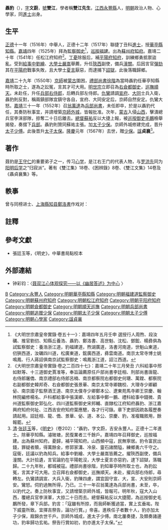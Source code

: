 {{Otheruses|other=名为聂文蔚的其他人物|聂文蔚}}
{{明清人物信息框
| 姓名 = 聶豹
| 原名 =
| 圖片名稱 = 
| 圖片大小 = 220px
| 圖片說明 = 
| 最高職務 = 太子太保兵部尚書
| 國家 = 大明
| 爵位 =
| 籍貫 = [[江西|江西]][[廣信府|廣信府]][[永豐縣|永豐縣]]
| 族裔 = 漢族
| 旗籍 = 
| 字號 = 字文蔚，號雙江
| 室名 = 
| 諡號 = 貞襄
| 出生日期 = [[成化|成化]]二十二年（1487年）
| 出生地點 = [[江西|江西]][[永豐縣|永豐縣]]
| 逝世日期 = [[嘉靖|嘉靖]]四十二年（1563年）
| 逝世地點 = 不詳
| 墓葬 =
| 配偶 =
| 親屬 = 
| 出身 = 
*正德十二年丁丑科同進士出身
| 經歷 = 
| 著作 = *《雙江集》、《困辨錄》、《雙江文集》、《聶貞襄集》
}}

'''聶豹'''（{{bd|1487年||1563年|catIdx=N聶}}），[[表字|字]]'''文蔚'''，[[號|號]]'''雙江'''，學者稱'''雙江先生'''，[[江西|江西]][[永豐縣|永豐縣]]人，[[明朝|明朝]]政治人物、心學家，同[[進士|進士]]出身。

==生平==
[[正德_(明朝)|正德]]十一年（1516年）中舉人，正德十二年（1517年）聯捷丁丑科[[進士|進士]]，授[[華亭縣|華亭縣]][[知縣|知縣]]。[[嘉靖|嘉靖]]四年（1525年）拜為[[監察御史|監察御史]]<ref>《大明世宗肅皇帝實錄·卷五十一》：嘉靖四年五月壬申 選授行人周煦、段汝礪、推官劉仞、知縣丘養浩、聶豹、鄭洛書、高世魁、沈松、鄧鋐、楊彞俱為試監察御史：養浩浙江道，豹福建道，煦湖廣道，洛書河南道，世魁山東道，仞狹西道，汝礪四川道，松廣東道，鋐廣西道，彞雲南道。南京太常寺博士姚鳴鳳、行人蔣詔俱南京試監察御史：鳴鳳浙江道，詔江西道。</ref>，[[巡按|巡按]][[福建|福建]]。出為[[蘇州府|蘇州府]][[知府|知府]]。嘉靖二十年（1541年）任松江府知府<ref>《大明世宗肅皇帝實錄·卷之二百四十七》：嘉靖二十年三月癸丑 六科給事中邢如默等、十三道御史賈准等，奉旨論薦原任戶部尚書李廷相、刑部尚書唐龍、右侍郎屠僑、南京禮部右侍郎呂楠、南京都察院右都御史何瑭、萬鏜、都察院右副都御史韓邦奇、右僉都御史張景華、南京太常寺卿魏校、大理寺少卿顧佖、南京國子監祭酒王道、南京太僕寺少卿鄭本公、遼東苑馬寺卿王崇慶、翰林院編修楊名、戶科都給事中張漢卿、左給事中鄭一鵬、禮科給事中錢微、貴州道監察御史郭弘化、四川道監察御史宋邦輔、直隸松江府知府聶豹、浙江嘉興府知府何祉、江西吉安府知府葉應驄，各才行可錄。章下吏部因疏各履歷奏請起用。詔廷相、龍、僑、景華、佖、道、本公、崇慶、豹，准複職敘用，餘報罷。</ref>。[[丁憂|丁憂]]除服后，補[[平陽府|平陽府]][[知府|知府]]，訓練鄉勇抵禦盜亂。受到[[給事中|給事中]][[劉繪_(明朝)|劉繪]]、[[大學士|大學士]][[嚴嵩|嚴嵩]]舉薦，升任[[陝西|陝西]]副使，備兵[[潼關|潼關]]。后因言官[[彈劾|彈劾]]其在[[平陽府|平陽府]]戰事失敗，且大學士[[夏言|夏言]]厭惡，而逮捕下[[詔獄|詔獄]]，此後落職歸鄉。

[[嘉靖|嘉靖]]二十九年（1550年）[[京師|京師]]被[[蒙古|蒙古]]圍困，[[禮部尚書|禮部尚書]][[徐階|徐階]]為當時聶豹任華亭知縣時所取之士，遂為之訟冤，言其才可大用。[[明世宗|明世宗]]立即召為[[右僉都御史|右僉都御史]]，[[順天巡撫|巡撫順天]]。未赴任，升任[[兵部右侍郎|兵部右侍郎]]，后轉兵部左侍郎。[[仇鸞|仇鸞]]請調[[宣府|宣府]]、[[大同府|大同]]士兵入衛，聶豹則反對，稱兩鎮部隊宜鎮守各自，宣府、大同安定后，京師自然安定。仇鸞大怒。[[嘉靖|嘉靖]]三十一年（1552年）召[[翁萬達|翁萬達]]為[[兵部尚書|兵部尚書]]，未任即卒，於是以聶豹代任，其奏防秋事宜，并請增築[[北京城牆|京師外城]]，皆報批准。次年，[[蒙古|蒙古]]入侵[[山西|山西]]，擊潰總兵官李淶部隊，掠奪二十日后離去。[[總督|總督]][[蘇祐|蘇祐]]反以大捷上報，被[[巡按御史|巡按御史]][[毛鵬|毛鵬]]檢舉揭發，奏摺下[[兵部|兵部]]。聶豹則贊同蘇祐主張。加[[太子少保|太子少保]]。京師外城修建完成，晋升[[太子少傅|太子少傅]]。此後晋升[[太子太保|太子太保]]。[[隆慶_(明朝)|隆慶]]元年（1567年）去世，贈[[少保|少保]]。[[諡|諡]]'''貞襄'''<ref>[[清|清]]·[[张廷玉|张廷玉]]等，《[[明史|明史]]》（卷202）：“聶豹，字文蔚，吉安永豐人。正德十二年進士。除華亭知縣。濬陂塘，民復業者三千餘戶。嘉靖四年召拜御史，巡按福建。出為蘇州知府。憂歸，補平陽知府。山西頻中寇，民無寧居。豹令富民出錢，罪疑者贖，得萬餘金，修郭家溝、冷泉、靈石諸關隘，練鄉勇六千守之。寇衞，廷議以豹為知兵。給事中劉繪、大學士嚴嵩皆薦之。擢陝西副使，備兵潼關。大計拾遺，言官論豹在平陽乾沒，大學士夏言亦惡豹，逮下詔獄，落職歸。二十九年秋，都城被寇。禮部尚書徐階，豹知華亭時所取士也，為豹訟冤，言其才可大用。立召拜右僉都御史，巡撫順天。未赴，擢兵部右侍郎，尋轉左。仇鸞請調宣、大兵入衞，豹陳四慮，謂宜固守宣、大，宣、大安則京師安。鸞怒。伺豹過無所得，乃已。三十一年召翁萬達為兵部尚書，未至，卒，以豹代之。奏上防秋事宜，又請增築京師外城，皆報可。明年秋，寇大入山西，覆總兵官李淶軍，大掠二十日而去。總督蘇祐反以大捷聞，為巡按御史毛鵬所發，章下兵部。豹言：「寇雖有所掠，而我師斬獲過當，實上玄垂祐，陛下威靈所致。宜擇吉祭告，論功行賞。」帝喜。進秩任子者數十人，豹亦加太子少保，廕錦衣世千戶。京師外城成，進太子少傅。南北屢奏捷，及類奏諸邊功，豹率歸功玄祐。祭告行賞如初，豹亦進太子太保。”</ref>。

==著作==
聂豹是[[王守仁|王守仁]]的重要弟子之一，传习[[心学|心学]]，是江右王门的代表人物，与[[罗洪先|罗洪先]]同为[[阳明学|阳明后学]]之“归寂派”。著有《雙江集》18卷、《困辨錄》8卷、《雙江文集》14卷及《聶貞襄集》等。

==軼事==
曾与同榜进士、[[上海縣|上海縣]][[知县|知县]][[鄭洛書|鄭洛書]]作戏对：

{{quote|上海秀才下第，只为落书；<br>华亭百姓受灾，皆因孽报。<ref>“落书”与“洛书”谐音，“孽报”与“聂豹”谐音。</ref>}}

==註釋==
{{reflist}}

==參考文獻==
*張廷玉等，《明史》，中華書局點校本

==外部連結==
* 钟彩钧：〈[http://www.nssd.org/articles/article_read.aspx?id=27918089 聂双江心体观探究——以《幽居答述》为中心] {{Wayback|url=http://www.nssd.org/articles/article_read.aspx?id=27918089 |date=20180222225834 }}〉

{{start box}}
{{s-off}}
{{succession box|李庄|[[方钝|方钝]]|[[华亭县|华亭县]][[知县|知县]]|1520年－1521年}}
{{succession box|[[翁萬達|翁萬達]]|[[杨博|杨博]]|[[明朝兵部尚書|明朝兵部尚書]]|1552年-1555年}}
{{end box}}

{{正德十二年丁丑科殿試金榜}}
{{Authority control}}
{{DEFAULTSORT:Nie聶}}
[[Category:聶姓|B]]
[[Category:永豐人|Category:永豐人]]
[[Category:明朝華亭縣知縣|Category:明朝華亭縣知縣]]
[[Category:明朝福建道監察御史|Category:明朝福建道監察御史]]
[[Category:明朝蘇州府知府|Category:明朝蘇州府知府]]
[[Category:明朝松江府知府|Category:明朝松江府知府]]
[[Category:明朝平阳府知府|Category:明朝平阳府知府]]
[[Category:明朝僉都御史|Category:明朝僉都御史]]
[[Category:明朝順天巡撫|Category:明朝順天巡撫]]
[[Category:明朝兵部尚書|Category:明朝兵部尚書]]
[[Category:明朝追赠少保|Category:明朝追赠少保]]
[[Category:明朝太子少保|Category:明朝太子少保]]
[[Category:明朝太子少傅|Category:明朝太子少傅]]
[[Category:明朝心學家|Category:明朝心學家]]
[[Category:諡貞襄|Category:諡貞襄]]